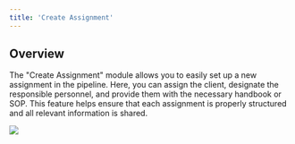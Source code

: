 ```yaml
---
title: 'Create Assignment'
---
```


## Overview

The "Create Assignment" module allows you to easily set up a new assignment in the pipeline. Here, you can assign the client, designate the responsible personnel, and provide them with the necessary handbook or SOP. This feature helps ensure that each assignment is properly structured and all relevant information is shared.

![](/images/workflows/create_assignment001.png)